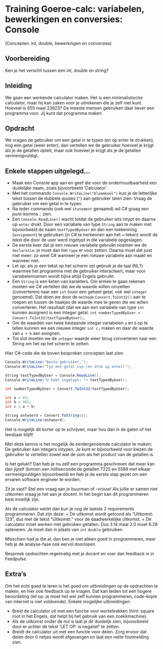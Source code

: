 # Training Goeroe-calc: variabelen, bewerkingen en conversies: Console 

(Concepten: int, double, bewerkingen en conversies)

## Voorbereiding

Ken je het verschil tussen een int, double en string?

## Inleiding

We gaan een werkende calculator maken. Het is een minimalistische calculator, maar hij kan zaken voor je uitrekenen die je zelf niet kunt. Hoeveel is 655 maal 23623? De meeste mensen gebruiken daar liever een programma voor. Jij kunt dat programma maken.

## Opdracht

We vragen de gebruiker om een getal in te typen (en op enter te drukken), nog een getal (weer enter), dan vertellen we de gebruiker hoeveel je krijgt als je de getallen optelt, maar ook hoeveel je krijgt als je de getallen vermenigvuldigt. 


## Enkele stappen uitgelegd...

- Maak een Console app aan en geef die voor de onderhoudbaarheid een duidelijke naam, zoals bijvoorbeeld 'Calculator'.
- Met het commando `Console.WriteLine("bloemkool")` kun je de letterlijke tekst
  tussen de dubbele quotes (`"`) aan gebruiker laten zien. Vraag de gebruiker om een getal in te typen. 
- Na ieder commando (ook wel `statement` genaamd) wil C# graag een punt-komma
  `;` zien. 
- Een `Console.ReadLine()` wacht totdat de gebruiker iets intypt en daarna op
  `enter` drukt. Door een variabele van type `String` aan te maken met
  bijvoorbeeld de naam `textTypedByUser` en dan een toekenning (`assignment`) te
  gebruiken (in C# te herkennen aan het `=`-teken) wordt de tekst die door de
  user werd ingetypt in die variabele opgeslagen. 
- De eerste keer dat je een nieuwe variabele gebruikt noemen we de
  `declaratie`: je moet dan het `type` er voor zetten. Daarna moet dat juist
  niet meer: zo weet C# wanneer je een nieuwe variabele aan maakt en wanneer
  niet. 
- Let op: als je een tekst op het scherm zet gebruik je de taal (NL?) waarmee
  het programma met de gebruiker interacteert, maar voor variabelennamen wordt
  bijna altijd Engels gebruikt. 
- Een `String` is een keten van karakters. Om ermee te gaan rekenen moeten we C#
  vertellen dat we de waarde willen omzetten (converteren) naar een `int` (voor
  een geheel getal, ook wel `integer` genoemd). Dat doen we door de `methode`
  `Convert.ToInt32()` aan te roepen en tussen de haakjes de waarde mee te geven
  die we willen converteren. Het resultaat (dat we aan een variabele van type
  `int` kunnen assignen) is een integer getal: `int numberTypedByUser =
  Convert.ToInt32(textTypedByUser);`.  
- Om de waarden van twee bestaande integer variabelen `a` en `b` op te tellen kunnen we een
  nieuwe integer `int c;` maken en daar de waarde van `a + b` aan assignen. 
- Tot slot moeten we de `integer` waarde weer terug converteren naar een String
  om het op het scherm te zetten. 

Hier C#-code die de boven besproken concepten laat zien: 
  

```CSharp
Console.WriteLine("Beste gebruiker,");
Console.WriteLine("Typ een getal svp (en druk op enter)");

String textTypedByUser = Console.ReadLine();
Console.WriteLine("U hebt ingetypt: "+ textTypedByUser);

int numberTypedByUser = Convert.ToInt32(textTypedByUser);

int a = 42;
int b = 365;
int c = a + b;

String antwoord = Convert.ToString(c);
Console.WriteLine(antwoord);
```

Het is mogelijk dit korter op te schrijven, maar hou dan in de gaten of het
leesbaar blijft! 

Met deze kennis is het mogelijk de eerdergenoemde calculator te maken: 
De gebruiker kan integers intypen. Je kunt er bijvoorbeeld voor kiezen de
gebruiker te vertellen zowel wat de som als het product van de getallen is. 


Is het gelukt? Dan heb je nu zelf een programma geschreven dat meer kan dan jijzelf (binnen een milliseconde de getallen 7225 en 5588 met elkaar vermenigvuldigen bijvoorbeeld) en heb je de eerste stap gezet om een ervaren software engineer te worden.

Zit je vast? Stel een vraag aan je buurman of -vrouw! Als jullie er samen niet uitkomen vraag je het aan je docent. In het begin kan dit programmeren best moeilijk zijn.

Als de calculator werkt dan kun je nog de laatste 2 requirements programmeren. Dat zijn deze:
+ De uitkomst wordt getoond als “Uitkomst: 123”, dus met de tekst "Uitkomst: " voor de daadwerkelijke uitkomst.
+ De calculator moet werken met gebroken getallen. Dus 3.14 maal 2.0 moet 6.28 opleveren. Je moet dan in plaats van `int` `double` gebruiken. 

Misschien had je die al, dan ben je niet alleen goed in programmeren, maar heb je de analyse-fase ook eervol doorlopen.

Bespreek opdrachten regelmatig met je docent en voer dan feedback in in Feedpulse.

## Extra’s

Om het echt goed te leren is het goed om uitbreidingen op de opdrachten te maken, en hier ook feedback op te vragen. Dat kan leiden tot een hogere beoordeling (let op: je moet het wel zelf kunnen programmeren, code-kopie van internet is niet voldoende). Enkele mogelijke uitbreidingen:

+ Breid de calculator uit met een functie voor worteltrekken (hint: square root
  in het Engels, dat helpt bij het gebruik van een zoekkmachine).
+ Als de uitkomst onder de nul is laat je dit duidelijk zien, bijvoorbeeld door
  er achter de tekst 'LET OP: is negatief' te zetten.
+ Breidt de calculator uit met een functie voor delen. Zorg ervoor dat delen door 0 netjes wordt afgevangen en laat een nette foutmelding zien.
